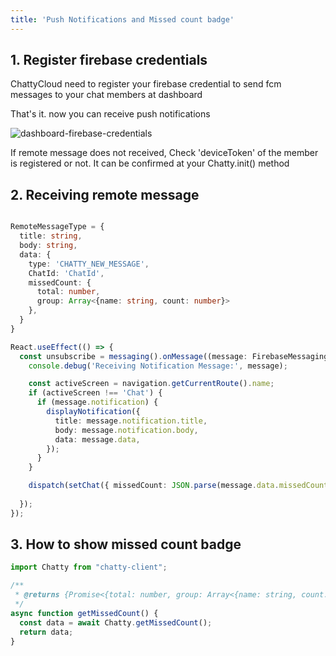 ```yaml
---
title: 'Push Notifications and Missed count badge'
---
```


## 1. Register firebase credentials
ChattyCloud need to register your firebase credential to send fcm messages to your chat members at dashboard

That's it. now you can receive push notifications 

![dashboard-firebase-credentials](/img/docs/dashboard-fcm-credentials.png)

<InfoBlock type="warning">
  If remote message does not received, Check 'deviceToken' of the member is registered or not. It can be confirmed at your Chatty.init() method
</InfoBlock>


## 2. Receiving remote message

```typescript

RemoteMessageType = {
  title: string,
  body: string,
  data: {
    type: 'CHATTY_NEW_MESSAGE',
    ChatId: 'ChatId',
    missedCount: {
      total: number,
      group: Array<{name: string, count: number}>
    },
  }
}

React.useEffect(() => {
  const unsubscribe = messaging().onMessage((message: FirebaseMessagingTypes.RemoteMessage) => {
    console.debug('Receiving Notification Message:', message);

    const activeScreen = navigation.getCurrentRoute().name;
    if (activeScreen !== 'Chat') {
      if (message.notification) {
        displayNotification({
          title: message.notification.title,
          body: message.notification.body,
          data: message.data,
        });
      }
    }

    dispatch(setChat({ missedCount: JSON.parse(message.data.missedCount) }));
    
  });
});
```

## 3. How to show missed count badge

```typescript
import Chatty from "chatty-client";

/**
 * @returns {Promise<{total: number, group: Array<{name: string, count: number}>}>}
 */
async function getMissedCount() {
  const data = await Chatty.getMissedCount();
  return data;
}
```


